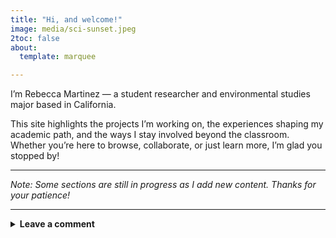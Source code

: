 ```yaml
---
title: "Hi, and welcome!"
image: media/sci-sunset.jpeg
2toc: false
about:
  template: marquee

---
```


I’m Rebecca Martinez — a student researcher and environmental studies major based in California. 

This site highlights the projects I’m working on, the experiences shaping my academic path, and the ways I stay involved beyond the classroom. Whether you’re here to browse, collaborate, or just learn more, I’m glad you stopped by!



---



*Note: Some sections are still in progress as I add new content. Thanks for your patience!*

---




<details>
  <summary><strong>**Leave a comment**</strong></summary>


::: {.commentbox}
<div class="Leave a comment"></div>

<script src="https://unpkg.com/commentbox.io/dist/commentBox.min.js"></script>
<script>
  commentBox('5736895317278720-proj');
</script>
:::

</details>
